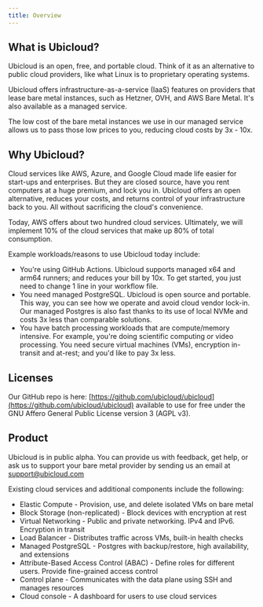 ```yaml
---
title: Overview
---
```



<Callout text="Reduce costs. Avoid lock-in. Win back your infrastructure." />

## What is Ubicloud?

Ubicloud is an open, free, and portable cloud. Think of it as an alternative to public cloud providers, like what Linux is to proprietary operating systems.

Ubicloud offers infrastructure-as-a-service (IaaS) features on providers that lease bare metal instances, such as Hetzner, OVH, and AWS Bare Metal. It's also available as a managed service.

The low cost of the bare metal instances we use in our managed service allows us to pass those low prices to you, reducing cloud costs by 3x - 10x.

## Why Ubicloud?

Cloud services like AWS, Azure, and Google Cloud made life easier for start-ups and enterprises. But they are closed source, have you rent computers at a huge premium, and lock you in. Ubicloud offers an open alternative, reduces your costs, and returns control of your infrastructure back to you. All without sacrificing the cloud's convenience.

Today, AWS offers about two hundred cloud services. Ultimately, we will implement 10% of the cloud services that make up 80% of total consumption.

Example workloads/reasons to use Ubicloud today include:
- You're using GitHub Actions. Ubicloud supports managed x64 and arm64 runners; and reduces your bill by 10x. To get started, you just need to change 1 line in your workflow file.
- You need managed PostgreSQL. Ubicloud is open source and portable. This way, you can see how we operate and avoid cloud vendor lock-in. Our managed Postgres is also fast thanks to its use of local NVMe and costs 3x less than comparable solutions.
- You have batch processing workloads that are compute/memory intensive. For example, you're doing scientific computing or video processing. You need secure virtual machines (VMs), encryption in-transit and at-rest; and you'd like to pay 3x less.

## Licenses

Our GitHub repo is here: [https://github.com/ubicloud/ubicloud](https://github.com/ubicloud/ubicloud) available to use for free under the GNU Affero General Public License version 3 (AGPL v3).

## Product
Ubicloud is in public alpha. You can provide us with feedback, get help, or ask us to support your bare metal provider by sending us an email at [support@ubicloud.com](mailto:support@ubicloud.com)

‍Existing cloud services and additional components include the following:
  - Elastic Compute - Provision, use, and delete isolated VMs on bare metal
  - Block Storage (non-replicated) - Block devices with encryption at rest
  - Virtual Networking - Public and private networking. IPv4 and IPv6. Encryption in transit
  - Load Balancer - Distributes traffic across VMs, built-in health checks
  - Managed PostgreSQL - Postgres with backup/restore, high availability, and extensions
  - Attribute-Based Access Control (ABAC) - Define roles for different users. Provide fine-grained access control
  - Control plane - Communicates with the data plane using SSH and manages resources
  - Cloud console - A dashboard for users to use cloud services
